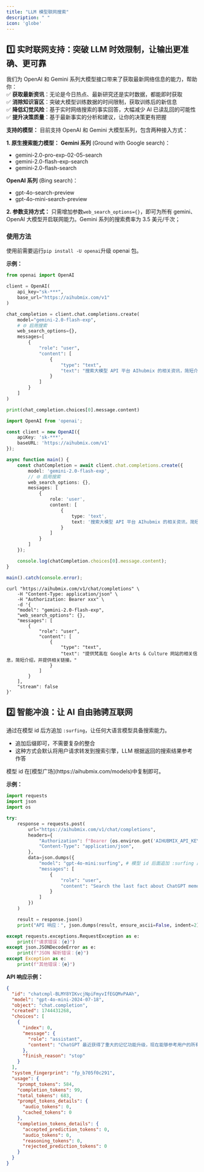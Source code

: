 ```yaml
---
title: "LLM 模型联网搜索"
description: " "
icon: 'globe'
---
```


## 1️⃣ 实时联网支持：突破 LLM 时效限制，让输出更准确、更可靠

我们为 OpenAI 和 Gemini 系列大模型接口带来了获取最新网络信息的能力，帮助你：  
✅ **获取最新资讯**：无论是今日热点、最新研究还是实时数据，都能即时获取  
✅ **消除知识盲区**：突破大模型训练数据的时间限制，获取训练后的新信息   
✅ **降低幻觉风险**：基于实时网络搜索的事实回答，大幅减少 AI 已读乱回的可能性  
✅ **提升决策质量**：基于最新事实的分析和建议，让你的决策更有把握  

**支持的模型：**
目前支持 OpenAI 和 Gemini 大模型系列，包含两种接入方式：

**1. 原生搜索能力模型：**
**Gemini 系列** (Ground with Google search)：
- gemini-2.0-pro-exp-02-05-search
- gemini-2.0-flash-exp-search
- gemini-2.0-flash-search

**OpenAI 系列** (Bing search)：
- gpt-4o-search-preview
- gpt-4o-mini-search-preview

**2. 参数支持方式：**
只需增加参数`web_search_options={}`，即可为所有 gemini、OpenAI 大模型开启联网能力。Gemini 系列的搜索费率为 3.5 美元/千次；


### 使用方法

使用前需要运行`pip install -U openai`升级 openai 包。

**示例：**
<CodeGroup>
```py Python
from openai import OpenAI

client = OpenAI(
    api_key="sk-***",
    base_url="https://aihubmix.com/v1"
)

chat_completion = client.chat.completions.create(
    model="gemini-2.0-flash-exp",
    # 🌐 启用搜索
    web_search_options={},
    messages=[
        {
            "role": "user",
            "content": [
                {
                    "type": "text",
                    "text": "搜索大模型 API 平台 AIhubmix 的相关资讯，简短介绍，并提供相关链接。"
                }
            ]
        }
    ]
)

print(chat_completion.choices[0].message.content)
```

```ts Typescript 
import OpenAI from 'openai';

const client = new OpenAI({
    apiKey: 'sk-***',
    baseURL: 'https://aihubmix.com/v1'
});

async function main() {
    const chatCompletion = await client.chat.completions.create({
        model: 'gemini-2.0-flash-exp',
        // 🌐 启用搜索
        web_search_options: {},
        messages: [
            {
                role: 'user',
                content: [
                    {
                        type: 'text',
                        text: '搜索大模型 API 平台 AIhubmix 的相关资讯，简短介绍，并提供相关链接。'
                    }
                ]
            }
        ]
    });

    console.log(chatCompletion.choices[0].message.content);
}

main().catch(console.error);
```

```shell Curl
curl "https://aihubmix.com/v1/chat/completions" \
    -H "Content-Type: application/json" \
    -H "Authorization: Bearer xxx" \
    -d '{
    "model": "gemini-2.0-flash-exp",
    "web_search_options": {},
    "messages": [
        {
            "role": "user",
            "content": [
                {
                    "type": "text",
                    "text": "提供梵高在 Google Arts & Culture 网站的相关信息，简短介绍，并提供相关链接。"
                }
            ]
        }
    ],
    "stream": false
}'
```
</CodeGroup>

## 2️⃣ 智能冲浪：让 AI 自由驰骋互联网

通过在模型 id 后方追加 `:surfing`，让任何大语言模型具备搜索能力。
- 追加后缀即可，不需要复杂的整合
- 这种方式会默认将用户请求转发到搜索引擎，LLM 根据返回的搜索结果参考作答

<Tip>
模型 id 在[模型广场](https://aihubmix.com/models)中复制即可。
</Tip>

**示例：**
<CodeGroup>
```py Python
import requests
import json
import os

try:
    response = requests.post(
        url="https://aihubmix.com/v1/chat/completions",
        headers={
            "Authorization": f"Bearer {os.environ.get('AIHUBMIX_API_KEY')}",
            "Content-Type": "application/json",
        },
        data=json.dumps({
            "model": "gpt-4o-mini:surfing", # 模型 id 后面追加 :surfing 即可支持搜索
            "messages": [
                {
                    "role": "user",
                    "content": "Search the last fact about ChatGPT memory feature, return with the URL, answer in Chinese"
                }
            ]
        })
    )

    result = response.json()
    print("API 响应：", json.dumps(result, ensure_ascii=False, indent=2))

except requests.exceptions.RequestException as e:
    print(f"请求错误：{e}")
except json.JSONDecodeError as e:
    print(f"JSON 解析错误：{e}")
except Exception as e:
    print(f"其他错误：{e}")
```
</CodeGroup>

**API 响应示例：**
```json
{
  "id": "chatcmpl-BLMY8YIKvcjNpiFmyvIfEGQMvPAAh",
  "model": "gpt-4o-mini-2024-07-18",
  "object": "chat.completion",
  "created": 1744431268,
  "choices": [
    {
      "index": 0,
      "message": {
        "role": "assistant",
        "content": "ChatGPT 最近获得了重大的记忆功能升级，现在能够参考用户的所有过去对话，以提供更个性化的回应。用户可以选择不让 ChatGPT 记住这些信息，或完全退出记忆功能。有关此更新的更多信息可以在以下网址找到：[https://www.digitaltrends.com/computing/openai-chatgpt-memory-update/](https://www.digitaltrends.com/computing/openai-chatgpt-memory-update/)"
      },
      "finish_reason": "stop"
    }
  ],
  "system_fingerprint": "fp_b705f0c291",
  "usage": {
    "prompt_tokens": 584,
    "completion_tokens": 99,
    "total_tokens": 683,
    "prompt_tokens_details": {
      "audio_tokens": 0,
      "cached_tokens": 0
    },
    "completion_tokens_details": {
      "accepted_prediction_tokens": 0,
      "audio_tokens": 0,
      "reasoning_tokens": 0,
      "rejected_prediction_tokens": 0
    }
  }
}
```
